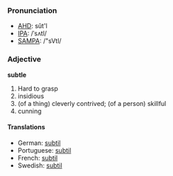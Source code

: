 ===Pronunciation===
*[[w:AHD|AHD]]: sŭt'l
*[[w:IPA|IPA]]: /ˈsʌtl/
*[[w:SAMPA|SAMPA]]: /"sVtl/

===Adjective===
'''subtle'''

# Hard to grasp
# insidious
# (of a thing) cleverly contrived; (of a person) skillful
# cunning

==== Translations ====

* German: [[subtil]]
* Portuguese: [[subtil]]
* French: [[subtil]]
* Swedish: [[subtil]]